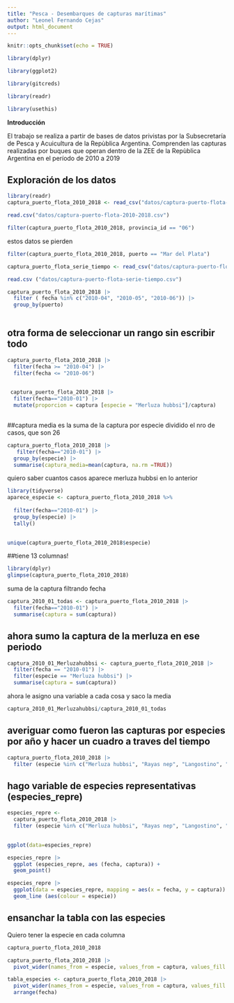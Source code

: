 ```yaml
---
title: "Pesca - Desembarques de capturas marítimas"
author: "Leonel Fernando Cejas"
output: html_document
---
```



```r
knitr::opts_chunk$set(echo = TRUE)

```


```r
library(dplyr)
```


```r
library(ggplot2)
```


```r
library(gitcreds)
```

```r
library(readr)
```


```r
library(usethis)
```






**Introducción**


El trabajo se realiza a partir de bases de datos privistas por la Subsecretaría
de Pesca y Acuicultura de la Repùblica Argentina. Comprenden las capturas 
realizadas por buques que operan dentro de la ZEE de la Repùblica Argentina en 
el período de 2010 a 2019



## Exploración de los datos

```r
library(readr)
captura_puerto_flota_2010_2018 <- read_csv("datos/captura-puerto-flota-2010-2018.csv")

```



```r
read.csv("datos/captura-puerto-flota-2010-2018.csv")
```


```r
filter(captura_puerto_flota_2010_2018, provincia_id == "06")

```
estos datos se pierden

```r
filter(captura_puerto_flota_2010_2018, puerto == "Mar del Plata")

```

```r
captura_puerto_flota_serie_tiempo <- read_csv("datos/captura-puerto-flota-serie-tiempo.csv")
```

```r
read.csv ("datos/captura-puerto-flota-serie-tiempo.csv")
```





```r
captura_puerto_flota_2010_2018 |> 
  filter ( fecha %in% c("2010-04", "2010-05", "2010-06")) |> 
  group_by(puerto) 
  

```
## otra forma de seleccionar un rango sin escribir todo

```r
captura_puerto_flota_2010_2018 |>
  filter(fecha >= "2010-04") |>
  filter(fecha <= "2010-06")
  
```











```r
 captura_puerto_flota_2010_2018 |>
  filter(fecha=="2010-01") |>
  mutate(proporcion = captura [especie = "Merluza hubbsi"]/captura)
  

```

##captura media es la suma de la captura por especie dividido el nro de casos, que son 26



```r
captura_puerto_flota_2010_2018 |> 
   filter(fecha=="2010-01") |>
  group_by(especie) |> 
  summarise(captura_media=mean(captura, na.rm =TRUE))
```

quiero saber cuantos casos aparece merluza hubbsi en lo anterior

```r

library(tidyverse)
aparece_especie <- captura_puerto_flota_2010_2018 %>%
  
  filter(fecha=="2010-01") |>
  group_by(especie) |>
  tally()
  
```

```r
unique(captura_puerto_flota_2010_2018$especie)
```
##tiene 13 columnas!

```r
library(dplyr)
glimpse(captura_puerto_flota_2010_2018)
```

suma de la captura filtrando fecha


```r
captura_2010_01_todas <- captura_puerto_flota_2010_2018 |> 
  filter(fecha=="2010-01") |>
  summarise(captura = sum(captura))

```


## ahora sumo la captura de la merluza en ese periodo


```r
captura_2010_01_Merluzahubbsi <- captura_puerto_flota_2010_2018 |> 
  filter(fecha == "2010-01") |> 
  filter(especie == "Merluza hubbsi") |> 
  summarise(captura = sum(captura))

```

ahora le asigno una variable a cada cosa y saco la media

```r
captura_2010_01_Merluzahubbsi/captura_2010_01_todas

```
## averiguar como fueron las capturas por especies por año y hacer un cuadro a traves del tiempo




```r
captura_puerto_flota_2010_2018 |> 
  filter (especie %in% c("Merluza hubbsi", "Rayas nep", "Langostino", "Calamar Illex"))
```


## hago variable de  especies representativas (especies_repre)

```r

especies_repre <-
  captura_puerto_flota_2010_2018 |> 
  filter (especie %in% c("Merluza hubbsi", "Rayas nep", "Langostino", "Calamar Illex")) 
  

```



```r

ggplot(data=especies_repre)

especies_repre |>
  ggplot (especies_repre, aes (fecha, captura)) +
  geom_point()
```


```r
especies_repre |> 
  ggplot(data = especies_repre, mapping = aes(x = fecha, y = captura)) + 
  geom_line (aes(colour = especie))
```





## ensanchar la tabla con las especies
Quiero tener la especie en cada columna

```r
captura_puerto_flota_2010_2018


```

```r
captura_puerto_flota_2010_2018 |> 
  pivot_wider(names_from = especie, values_from = captura, values_fill = 0)
```


```r
tabla_especies <- captura_puerto_flota_2010_2018 |> 
  pivot_wider(names_from = especie, values_from = captura, values_fill = 0) |> 
  arrange(fecha)


```







































